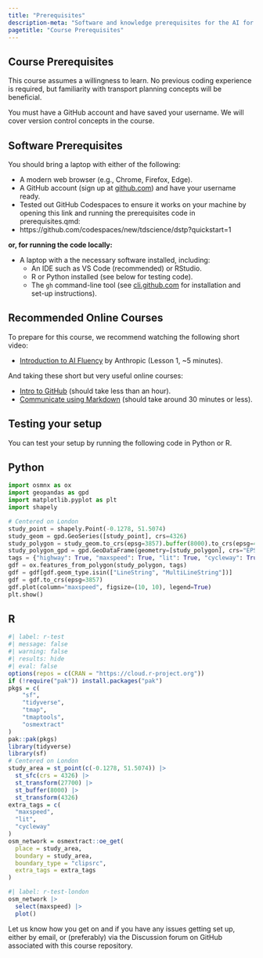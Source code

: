 ```yaml
---
title: "Prerequisites"
description-meta: "Software and knowledge prerequisites for the AI for Transport course, including setup instructions and testing code."
pagetitle: "Course Prerequisites"
---
```


## Course Prerequisites

This course assumes a willingness to learn. No previous coding experience is required, but familiarity with transport planning concepts will be beneficial.

You must have a GitHub account and have saved your username. We will cover version control concepts in the course.

## Software Prerequisites

You should bring a laptop with either of the following:

-   A modern web browser (e.g., Chrome, Firefox, Edge).
  - A GitHub account (sign up at [github.com](https://github.com/)) and have your username ready.
  - Tested out GitHub Codespaces to ensure it works on your machine by opening this link and running the prerequisites code in prerequisites.qmd:
  <!-- - TODO: update this when new repo is live -->
  - https://github.com/codespaces/new/tdscience/dstp?quickstart=1

**or, for running the code locally:**

- A laptop with a the necessary software installed, including:
  - An IDE such as VS Code (recommended) or RStudio.
  - R or Python installed (see below for testing code).
  - The `gh` command-line tool (see [cli.github.com](https://cli.github.com/) for installation and set-up instructions).

## Recommended Online Courses

To prepare for this course, we recommend watching the following short video:

-   [Introduction to AI Fluency](https://www.youtube.com/watch?v=JpGtOfSgR-c) by Anthropic (Lesson 1, ~5 minutes).

And taking these short but very useful online courses:

-   [Intro to GitHub](https://github.com/skills/introduction-to-github) (should take less than an hour).
-   [Communicate using Markdown](https://github.com/skills/communicate-using-markdown) (should take around 30 minutes or less).

## Testing your setup

You can test your setup by running the following code in Python or R.

::: panel-tabset

## Python

<!--
#| label: python-test
#| eval: false
-->


```python
import osmnx as ox
import geopandas as gpd
import matplotlib.pyplot as plt
import shapely

# Centered on London
study_point = shapely.Point(-0.1278, 51.5074)
study_geom = gpd.GeoSeries([study_point], crs=4326)
study_polygon = study_geom.to_crs(epsg=3857).buffer(8000).to_crs(epsg=4326).unary_union
study_polygon_gpd = gpd.GeoDataFrame(geometry=[study_polygon], crs="EPSG:4326")
tags = {"highway": True, "maxspeed": True, "lit": True, "cycleway": True}
gdf = ox.features_from_polygon(study_polygon, tags)
gdf = gdf[gdf.geom_type.isin(["LineString", "MultiLineString"])]
gdf = gdf.to_crs(epsg=3857)
gdf.plot(column="maxspeed", figsize=(10, 10), legend=True)
plt.show()
```

## R

```r
#| label: r-test
#| message: false
#| warning: false
#| results: hide
#| eval: false
options(repos = c(CRAN = "https://cloud.r-project.org"))
if (!require("pak")) install.packages("pak")
pkgs = c(
    "sf",
    "tidyverse",
    "tmap",
    "tmaptools",
    "osmextract"
)
pak::pak(pkgs)
library(tidyverse)
library(sf)
# Centered on London
study_area = st_point(c(-0.1278, 51.5074)) |>
  st_sfc(crs = 4326) |>
  st_transform(27700) |>
  st_buffer(8000) |>
  st_transform(4326)
extra_tags = c(
  "maxspeed",
  "lit",
  "cycleway"
)
osm_network = osmextract::oe_get(
  place = study_area,
  boundary = study_area,
  boundary_type = "clipsrc",
  extra_tags = extra_tags
)
```

```r
#| label: r-test-london
osm_network |>
  select(maxspeed) |>
  plot()
```

:::

Let us know how you get on and if you have any issues getting set up, either by email, or (preferably) via the Discussion forum on GitHub associated with this course repository.
